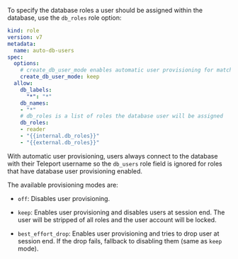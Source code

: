 To specify the database roles a user should be assigned within the database,
use the `db_roles` role option:

```yaml
kind: role
version: v7
metadata:
  name: auto-db-users
spec:
  options:
    # create_db_user_mode enables automatic user provisioning for matching databases
    create_db_user_mode: keep
  allow:
    db_labels:
      "*": "*"
    db_names:
    - "*"
    # db_roles is a list of roles the database user will be assigned
    db_roles:
    - reader
    - "{{internal.db_roles}}"
    - "{{external.db_roles}}"
```

With automatic user provisioning, users always connect to the database with
their Teleport username so the `db_users` role field is ignored for roles
that have database user provisioning enabled.

The available provisioning modes are:

* `off`: Disables user provisioning.

* `keep`: Enables user provisioning and disables users at session end. The user
  will be stripped of all roles and the user account will be locked.

* `best_effort_drop`: Enables user provisioning and tries to drop user
  at session end. If the drop fails, fallback to disabling them (same as `keep`
  mode).
